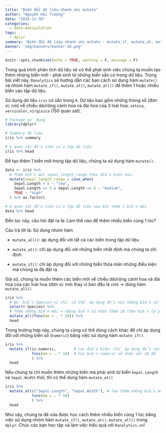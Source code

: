 ```yaml
---
title: "Biến đổi dữ liệu nhanh với mutate"
author: "Nguyễn Hải Trường"
date: "2018-12-30"
categories:
  - data-manipulation
tags:
  - dplyr
summary: "Biến đổi dữ liệu nhanh với mutate - mutate_if, mutate_at, mutate_all"
banner: "img/banners/banner-26.png"
---
```


```r
knitr::opts_chunk$set(echo = TRUE, warning = F, message = F)
```


Trong quá trình phân tích dữ liệu sẽ có thể phát sinh việc chúng ta muốn tạo thêm những biến mới - phái sinh từ những biến sẵn có trong dữ liệu. Trong bài viết này, `Ranalytics` sẽ hướng dẫn các bạn cách sử dụng hàm `mutate()` và nhóm hàm `mutate_if()`, `mutate_at()`, `mutate_all()` để thêm 1 hoặc nhiều biến vào tập dữ liệu.


Sử dụng dữ liệu `iris` có sẵn trong `R`. Dữ liệu bao gồm những thông số (đơn vị: cm) về chiều dài/rộng cánh hoa và đài hoa của 3 loài hoa: `setosa`, `versicolor`, `virginica` (150 quan sát).

```r
# Package sử dụng
library(dplyr)

# Summary dữ liệu
iris %>% summary

# 6 quan sát đầu tiên của tập dữ liệu
iris %>% head
```

Để tạo thêm 1 biến mới trong tập dữ liệu, chúng ta sử dụng hàm `mutate()`.

```r
data <- iris %>% 
  # Thêm biến mới sepal_length_range theo điều kiện sau:
  mutate(sepal_length_range = case_when(
    Sepal.Length < 5 ~ "low",
    Sepal.Length >= 5 & Sepal.Length <= 6 ~ "medium",
    TRUE ~ "high"
  ) %>% as.factor)

# 6 quan sát đầu tiên của tập dữ liệu sau khi thêm 1 biến mới
data %>% head
```

Đến lúc này, câu hỏi đặt ra là: Làm thế nào để thêm nhiều biến cùng 1 lúc?

Câu trả lời là: Sử dùng nhóm hàm

- `mutate_all()`: áp dụng đối với tất cả các biến trong tập dữ liệu

- `mutate_at()`: chỉ áp dụng đối với những biến nhất định mà chúng ta chỉ định

- `mutate_if()`: chỉ áp dụng đối với những biến thỏa mãn những điều kiện mà chúng ta đã đặt ra


Giả sử, chúng ta muốn thêm các biến mới về chiều dài/rộng cánh hoa và đài hoa của các loài hoa (đơn vị: mm thay vì ban đầu là cm) -> dùng hàm `mutate_all()`

```r
iris %>% 
  # Bỏ biến Species vì chỉ có thể áp dụng đối với những biến số
  select(-Species) %>% 
  # Thêm những biến mới = những biến cũ nhân thêm 10 (tên biến lấy từ biến cũ thêm đuôi "_mm")
  mutate_all(funs(mm = . * 10)) %>% 
  head
```


Trong trường hợp này, chúng ta cũng có thể dùng cách khác để chỉ áp dụng đối với những biến số (`numeric`) bằng việc sử dụng hàm `mutate_if()`.

```r
iris %>% 
  mutate_if(is.numeric,        # Lọc điều kiện: Chỉ áp dụng đối với những biến numeric
            funs(mm = . * 10)  # Các biến numeric sẽ nhân với 10 để lấy đơn vị mm
            ) %>% 
  head
```


Nếu chúng ta chỉ muốn thêm những biến mà phái sinh từ biến `Sepal.Length` và `Sepal.Width` thôi, thì có thể dùng hàm `mutate_at()`

```r
iris %>% 
  mutate_at(c("Sepal.Length", "Sepal.Width"), # Tạo thêm những biến mới phái sinh từ những biến này
            funs(mm = . * 10)                
            ) %>% 
  head
```


Như vậy, chúng ta đã vừa được học cách thêm nhiều biến cùng 1 lúc bằng việc sử dụng nhóm hàm `mutate_if()`, `mutate_at()`, `mutate_all()` trong `dplyr`. Chúc các bạn học tập và làm việc hiệu quả với ``Ranalytics.vn``!
